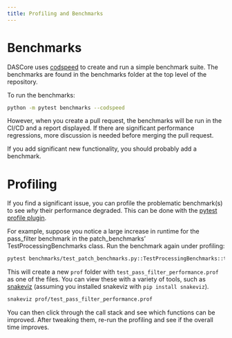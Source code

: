 ```yaml
---
title: Profiling and Benchmarks
---
```

# Benchmarks

DASCore uses [codspeed](https://codspeed.io/) to create and run a simple benchmark suite. The benchmarks are found in the benchmarks folder at the top level of the repository.

To run the benchmarks:
```bash
python -m pytest benchmarks --codspeed
```

However, when you create a pull request, the benchmarks will be run in the CI/CD and a report displayed. If there are significant performance regressions, more discussion is needed before merging the pull request. 

If you add significant new functionality, you should probably add a benchmark.

# Profiling

If you find a significant issue, you can profile the problematic benchmark(s) to see *why* their performance degraded. This can be done with the [pytest profile plugin](https://pypi.org/project/pytest-profiling/). 

For example, suppose you notice a large increase in runtime for the pass_filter benchmark in the patch_benchmarks' TestProcessingBenchmarks class. Run the benchmark again under profiling: 

```bash
pytest benchmarks/test_patch_benchmarks.py::TestProcessingBenchmarks::test_pass_filter_performance --profile
```
This will create a new `prof` folder with `test_pass_filter_performance.prof` as one of the files. You can view these with a variety of tools, such as [snakeviz](https://jiffyclub.github.io/snakeviz/) (assuming you installed snakeviz with `pip install snakeviz`).

```bash 
snakeviz prof/test_pass_filter_performance.prof
```

You can then click through the call stack and see which functions can be improved. After tweaking them, re-run the profiling and see if the overall time improves.
